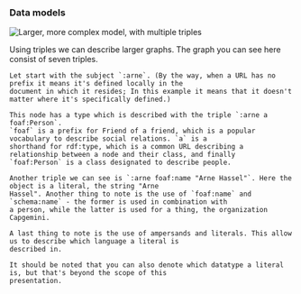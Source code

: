 ### Data models

![Larger, more complex model, with multiple triples](./profile.png)

<aside className="notes">
    Using triples we can describe larger graphs. The graph you can see here consist of seven triples.

    Let start with the subject `:arne`. (By the way, when a URL has no prefix it means it's defined locally in the
    document in which it resides; In this example it means that it doesn't matter where it's specifically defined.)

    This node has a type which is described with the triple `:arne a foaf:Person`.
    `foaf` is a prefix for Friend of a friend, which is a popular vocabulary to describe social relations. `a` is a
    shorthand for rdf:type, which is a common URL describing a relationship between a node and their class, and finally
    `foaf:Person` is a class designated to describe people.

    Another triple we can see is `:arne foaf:name "Arne Hassel"`. Here the object is a literal, the string "Arne
    Hassel". Another thing to note is the use of `foaf:name` and `schema:name` - the former is used in combination with
    a person, while the latter is used for a thing, the organization Capgemini.

    A last thing to note is the use of ampersands and literals. This allow us to describe which language a literal is
    described in.

    It should be noted that you can also denote which datatype a literal is, but that's beyond the scope of this
    presentation.
</aside>

